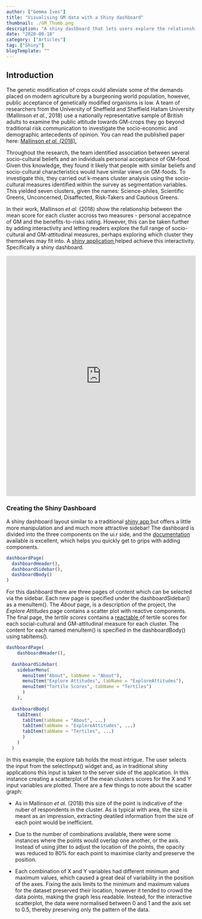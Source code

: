 ```yaml
---
author: ["Gemma Ives"]
title: "Visualising GM data with a Shiny dashboard"
thumbnail: ./GM_Thumb.png
description: "A shiny dashboard that lets users explore the relationship between socio-cultural and GM-attitudinal measures described in Mallinson et.al. (2018) - Why rational argument fails the genetic modification (GM) debate."
date: "2020-08-18"
category: ["Articles"]
tag: ["Shiny"]
blogTemplate: ""
---
```


## Introduction

The genetic modification of crops could alleviate some of the demands placed on modern agriculture by a burgeoning world population, however, public acceptance of genetically modified organisms is low. A team of researchers from the University of Sheffield and Sheffield Hallam University (Mallinson *et al.*, 2018) use a nationally representative sample of British adults to examine the public attitude towards GM-crops they go beyond traditional risk communication to investigate the socio-economic and demographic antecedents of opinion. You can read the published paper here: <a href="https://doi.org/10.1007/s12571-018-0832-1"> Mallinson *et al.* (2018).</a> 

Throughout the research, the team identified association between several socio-cultural beliefs and an individuals personal acceptance of GM-food. Given this knowledge, they found it likely that people with similar beliefs and socio-cultural characteristics would have similar views on GM-foods. To investigate this, they carried out k-means cluster analysis using the socio-cultural measures identified within the survey as segmentation variables. This yielded seven clusters, given the names: Science-philes, Scientific Greens, Unconcerned, Disaffected, Risk-Takers and Cautious Greens. 

In their work, Mallinson *et al.* (2018) show the relationship between the mean score for each cluster accross two measures - personal accepatnce of GM and the benefits-to-risks rating. However, this can be taken further by adding interactivity and letting readers explore the full range of socio-cultural and GM-attitudinal measures, perhaps exploring which cluster they themselves may fit into. A <a href="https://gi-tuos.shinyapps.io/GM_App/"> shiny application </a> helped achieve this interactivity. Specifically a shiny dashboard. 

<iframe height = "640" width="100%" frameborder="yes" src="https://gi-tuos.shinyapps.io/GM_App/"> </iframe>


### Creating the Shiny Dashboard

A shiny dashboard layout similar to a traditional <a href="https://dataviz.shef.ac.uk/blog/13/07/2020/Shiny_Template"> shiny app </a> but offers a little more manipulation and and much more attractive sidebar! The dashboard is divided into the three components on the ui.r side, and the <a href="https://rstudio.github.io/shinydashboard/get_started.html"> documentation </a> available is excellent, which helps you quickly get to grips with adding components. 

```R
dashboardPage(
  dashboardHeader(),
  dashboardSidebar(),
  dashboardBody()
)
``` 
For this dashboard there are three pages of content which can be selected via the sidebar. Each new page is specified under the dashboardSidebar() as a menuItem(). The *About* page, is a description of the project, the *Explore Attitudes* page contains a scatter plot with reactive components. The final page, the *tertile scores* contains a <a href="https://glin.github.io/reactable/"> reactable </a> of tertile scores for each social-cultural and GM-attitudinal measure for each cluster. The content for each named menuItem() is specified in the dashboardBody() using tabItems(). 

```R
dashboardPage(
    dashboardHeader(),
  
  dashboardSidebar(
    sidebarMenu(
      menuItem("About", tabName = "About"),
      menuItem("Explore Attitudes", tabName = "ExploreAttitudes"),
      menuItem("Tertile Scores", tabName = "Tertiles")
      )
    ),
                
  dashboardBody(
    tabItems(
      tabItem(tabName = "About", ...)
      tabItem(tabName = "ExploreAttitudes", ...)
      tabItem(tabName = "Tertiles", ...)
      )
    )
  )
```

In this example, the explore tab holds the most intrigue. The user selects the input from the selectInput() widget and, as in traditional shiny applications this input is taken to the server side of the application. In this instance creating a scatterplot of the mean clusters scores for the X and Y input variables are plotted. There are a few things to note about the scatter graph: 

* As in Mallinson *et al.* (2018) this size of the point is indicative of the nuber of respondents in the cluster. As is typical with area, the size is meant as an impression, extracting deatiled information from the size of each point would be inefficient. 

* Due to the number of combinations available, there were some instances where the points would overlap one another, or the axis. Instead of using jitter to adjust the location of the points, the opacity was reduced to 80% for each point to maximise clarity and preserve the position. 

* Each combination of X and Y variables had different minimum and maximum values, which caused a great deal of variability in the position of the axes. Fixing the axis limits to the minimum and maximum values for the dataset preserved their location, however it tended to crowd the data points, making the graph less readable. Instead, for the interactive scatterplot, the data were normalised between 0 and 1 and the axis set to 0.5, thereby preserving only the pattern of the data. 

